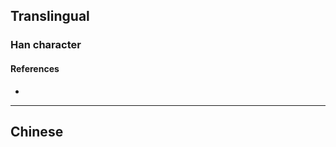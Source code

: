 {{character info/new}}
==Translingual==

===Han character===
{{Han char|rn=18|rad=刀|as=08|sn=10|four=|canj=VWLN|ids=⿰甾刂}}

====References====
* {{Han ref|kx=0141.340|hdz=10347.060|uh=34EF|ud=13551}}

----

==Chinese==
{{zh-see|劙|v}}